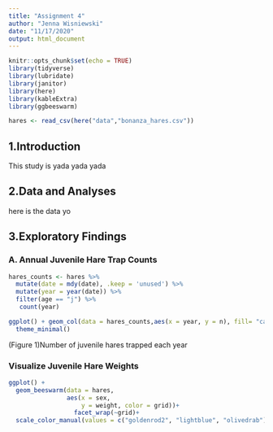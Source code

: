 ```yaml
---
title: "Assignment 4"
author: "Jenna Wisniewski"
date: "11/17/2020"
output: html_document
---
```


```r
knitr::opts_chunk$set(echo = TRUE)
library(tidyverse)
library(lubridate)
library(janitor)
library(here)
library(kableExtra)
library(ggbeeswarm)
```


```r
hares <- read_csv(here("data","bonanza_hares.csv"))
```
## 1.Introduction 
This study is yada yada yada

## 2.Data and Analyses
here is the data yo

## 3.Exploratory Findings

### A. Annual Juvenile Hare Trap Counts
```r
hares_counts <- hares %>% 
  mutate(date = mdy(date), .keep = 'unused') %>% 
  mutate(year = year(date)) %>% 
  filter(age == "j") %>% 
   count(year)

ggplot() + geom_col(data = hares_counts,aes(x = year, y = n), fill= "cadetblue4") + scale_x_continuous(breaks = c(1999, 2001, 2003, 2005, 2007, 2009, 2011))+labs(x="Year", y="Number of juvenile hare trappings")+
  theme_minimal()


```
(Figure 1)Number of juvenile hares trapped each year

### Visualize Juvenile Hare Weights

```r
ggplot() +
  geom_beeswarm(data = hares, 
                aes(x = sex, 
                    y = weight, color = grid))+
                  facet_wrap(~grid)+
  scale_color_manual(values = c("goldenrod2", "lightblue", "olivedrab"))

```

